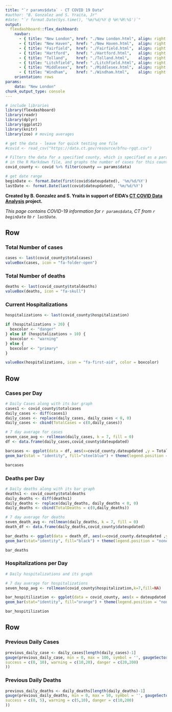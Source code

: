 ```yaml
---
title: "`r params$data` - CT COVID 19 Data"
#author: "B. Gonzalez and S. Yraita, Jr"
#date: "`r format.Date(Sys.time(), '%m/%d/%Y @ %H:%M:%S')`"
output:
  flexdashboard::flex_dashboard:
    navbar:
      - { title: "New London", href: "./New London.html", align: right }
      - { title: "New Haven",  href: "./New Haven.html",  align: right }
      - { title: "Fairfield",  href: "./Fairfield.html",  align: right }
      - { title: "Hartford",   href: "./Hartford.html",   align: right }
      - { title: "Tolland",    href: "./Tolland.html",    align: right }
      - { title: "Litchfield", href: "./Litchfield.html", align: right }
      - { title: "Middlesex",  href: "./Middlesex.html",  align: right }
      - { title: "Windham",    href: "./Windham.html",    align: right }
    orientation: rows
params:
    data: "New London"
chunk_output_type: console
---
```


```r

# include libraries
library(flexdashboard)
library(readr)
library(dplyr)
library(ggplot2)
library(knitr)
library(zoo) # moving averages

# get the data - leave for quick testing one file
#covid <- read_csv("https://data.ct.gov/resource/bfnu-rgqt.csv")

# Filters the data for a specified county, which is specified as a parameter
# in the R Markdown file, and graphs the number of cases for this county ovr time.
covid_county <- covid %>% filter(county == params$data)

# get date range
beginDate <- format.Date(first(covid$dateupdated), '%m/%d/%Y')
lastDate <- format.Date(last(covid$dateupdated), '%m/%d/%Y')
```

<div align="left">
**Created by B. Gonzalez and S. Yraita in support of EIDA's [CT COVID Data Analysis](https://eida.easternct.edu/shiny/app/covid-ct) project.**
</div>

<div align="center">
*This page contains COVID-19 information for `r params$data`, CT from `r beginDate ` to `r lastDate`.*
</div>

Row
-----------------------------------------------------------------------

### Total Number of cases

```r
cases <- last(covid_county$totalcases)
valueBox(cases, icon = "fa-folder-open")
```

### Total Number of deaths

```r
deaths <- last(covid_county$totaldeaths)
valueBox(deaths, icon = "fa-skull")
```

### Current Hospitalizations

```r
hospitalizations <- last(covid_county$hospitalization)

if (hospitalizations > 20) {
  boxcolor <- "danger"
} else if (hospitalizations > 10) {
  boxcolor <- "warning"
} else {
  boxcolor <- "primary"
}

valueBox(hospitalizations, icon = "fa-first-aid", color = boxcolor)
```

Row
-----------------------------------------------------------------------

### Cases per Day

```r
# Daily Cases along with its bar graph
cases1 <- covid_county$totalcases
daily_cases <- diff(cases1)
daily_cases <- replace(daily_cases, daily_cases < 0, 0)
daily_cases <- cbind(TotalCases = c(0,daily_cases))

# 7 day average for cases
seven_case_avg <- rollmean(daily_cases, k = 7, fill = 0)
df <- data.frame(daily_cases,covid_county$dateupdated)

barcases <- ggplot(data = df, aes(x=covid_county.dateupdated ,y = TotalCases, )) +
geom_bar(stat = "identity", fill="steelblue") + theme(legend.position = "none") + labs(x = " ", y = "Cases") + geom_line(aes(y = seven_case_avg), size = 1, color="red", group = 1)

barcases
```

### Deaths per Day

```r
# Daily deaths along with its bar graph
deaths1 <- covid_county$totaldeaths
daily_deaths <- diff(deaths1)
daily_deaths <- replace(daily_deaths, daily_deaths < 0, 0)
daily_deaths <- cbind(TotalDeaths = c(0,daily_deaths))

# 7 day average for deaths
seven_death_avg <- rollmean(daily_deaths, k = 7, fill = 0)
death_df <- data.frame(daily_deaths,covid_county$dateupdated)

bar_deaths <- ggplot(data = death_df, aes(x=covid_county.dateupdated ,y = TotalDeaths)) +
geom_bar(stat="identity", fill="black") + theme(legend.position = "none") + labs(x = " ", y = "Deaths") + geom_line(aes(y = seven_death_avg), size = 1, color="red", group = 1)

bar_deaths
```

### Hospitalizations per Day

```r
# Daily hospitalizations and its graph

# 7 day average for hospitalizations
seven_hosp_avg <- rollmean(covid_county$hospitalization,k=7,fill=NA)

bar_hospitilization <- ggplot(data = covid_county, aes(x = dateupdated , y = hospitalization)) +
geom_bar(stat="identity", fill="orange") + theme(legend.position = "none") + labs(x = " ", y = "Hospitalizations") + geom_line(aes(y = seven_hosp_avg), size = 1, color="red", group = 1)

bar_hospitilization
```

Row
-----------------------------------------------------------------------

### Previous Daily Cases

```r
previous_daily_case <- daily_cases[length(daily_cases)-1]
gauge(previous_daily_case, min = 0, max = 100, symbol = '', gaugeSectors(
success = c(0, 10), warning = c(10,20), danger = c(20,200)
))
```

### Previous Daily Deaths

```r
previous_daily_deaths <- daily_deaths[length(daily_deaths)-1]
gauge(previous_daily_deaths, min = 0, max = 50, symbol = '', gaugeSectors(
success = c(0, 5), warning = c(5,10), danger = c(10,200)
))
```